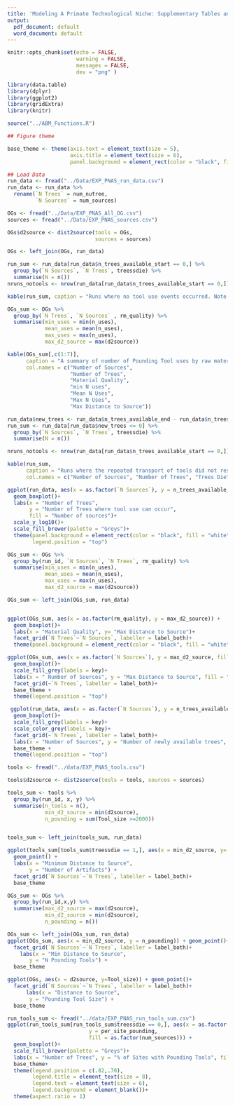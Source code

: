 ```yaml
---
title: 'Modeling A Primate Technological Niche: Supplementary Tables and Figures'
output:
  pdf_document: default
  word_document: default
---
```


```r
knitr::opts_chunk$set(echo = FALSE,
                      warning = FALSE,
                      messages = FALSE,
                      dev = "png" )

library(data.table)
library(dplyr)
library(ggplot2)
library(gridExtra)
library(knitr)

source("../ABM_Functions.R")

## Figure theme

base_theme <- theme(axis.text = element_text(size = 5),
                    axis.title = element_text(size = 6),
                    panel.background = element_rect(color = "black", fill = "white"))

## Load Data
run_data <- fread("../Data/EXP_PNAS_run_data.csv")
run_data <- run_data %>% 
  rename(`N Trees` = num_nutree,
         `N Sources` = num_sources)

OGs <- fread("../Data/EXP_PNAS_All_OG.csv")
sources <- fread("../Data/EXP_PNAS_sources.csv")

OGs$d2source <- dist2source(tools = OGs,
                            sources = sources)

OGs <- left_join(OGs, run_data)
```


```r

run_sum <- run_data[run_data$n_trees_available_start == 0,] %>%
  group_by(`N Sources`, `N Trees`, treessdie) %>%
  summarise(N = n())
nruns_notools <- nrow(run_data[run_data$n_trees_available_start == 0,])/nrow(run_data)

kable(run_sum, caption = "Runs where no tool use events occurred. Note that the majority of runs that did not faciliate tool use are runs with only 100 Trees \\label{no_events}", col.names = c("Number of Sources", "Number of Trees", "Trees Die", "Number of Runs"))

```



```r

OGs_sum <- OGs %>% 
  group_by(`N Trees`, `N Sources` , rm_quality) %>% 
  summarise(min_uses = min(n_uses),
            mean_uses = mean(n_uses),
            max_uses = max(n_uses),
            max_d2_source = max(d2source))

kable(OGs_sum[,c(1:7)], 
      caption = "A summary of number of Pounding Tool uses by raw material quality",
      col.names = c("Number of Sources", 
                    "Number of Trees", 
                    "Material Quality",
                    "min N uses",
                    "Mean N Uses",
                    "Max N Uses",
                    "Max Distance to Source"))
```


```r

run_data$new_trees <- run_data$n_trees_available_end - run_data$n_trees_available_start
run_sum <- run_data[run_data$new_trees <= 0] %>%
  group_by(`N Sources`, `N Trees`, treessdie) %>%
  summarise(N = n())

nruns_notools <- nrow(run_data[run_data$n_trees_available_start == 0,])/nrow(run_data)

kable(run_sum, 
      caption = "Runs where the repeated transport of tools did not result in an increase in the number of Tool-use opportunities",
      col.names = c("Number of Sources", "Number of Trees", "Trees Die", "Number of Runs"))
```


```r

ggplot(run_data, aes(x = as.factor(`N Sources`), y = n_trees_available_start, fill = as.factor(`N Trees`)))+
  geom_boxplot()+
  labs(x = "Number of Trees",
       y = "Number of Trees where tool use can occur",
       fill = "Number of sources")+
  scale_y_log10()+
  scale_fill_brewer(palette = "Greys")+
  theme(panel.background = element_rect(color = "black", fill = "white"),
        legend.position = "top")

```


```r

OGs_sum <- OGs %>% 
  group_by(run_id, `N Sources`, `N Trees`, rm_quality) %>% 
  summarise(min_uses = min(n_uses),
            mean_uses = mean(n_uses),
            max_uses = max(n_uses),
            max_d2_source = max(d2source))

OGs_sum <- left_join(OGs_sum, run_data)


ggplot(OGs_sum, aes(x = as.factor(rm_quality), y = max_d2_source)) + 
  geom_boxplot()+
  labs(x = "Material Quality", y= "Max Distance to Source")+
  facet_grid(`N Trees`~`N Sources`, labeller = label_both)+
  theme(panel.background = element_rect(color = "black", fill = "white"), )

```


```r
 
ggplot(OGs_sum, aes(x = as.factor(`N Sources`), y = max_d2_source, fill = as.factor(treessdie))) + 
  geom_boxplot()+
  scale_fill_grey(labels = key)+
  labs(x = " Number of Sources", y = "Max Distance to Source", fill = "Trees Die")+
  facet_grid(~`N Trees`, labeller = label_both)+
  base_theme +
  theme(legend.position = "top")

```


```r


 ggplot(run_data, aes(x = as.factor(`N Sources`), y = n_trees_available_end, fill = as.factor(treessdie))) +
  geom_boxplot()+
  scale_fill_grey(labels = key)+
  scale_color_grey(labels = key)+
  facet_grid(~`N Trees`, labeller = label_both)+
  labs(x = "Number of Sources", y = "Number of newly available trees", fill = "Trees Die")+
  base_theme + 
  theme(legend.position = "top")
```


```r

tools <- fread("../data/EXP_PNAS_tools.csv")

tools$d2source <- dist2source(tools = tools, sources = sources)

tools_sum <- tools %>% 
  group_by(run_id, x, y) %>%
  summarise(n_tools = n(),
            min_d2_source = min(d2source),
            n_pounding = sum(Tool_size >=2000))


tools_sum <- left_join(tools_sum, run_data)

```


```r

ggplot(tools_sum[tools_sum$treessdie == 1,], aes(x = min_d2_source, y= n_tools)) + 
  geom_point() +
  labs(x = "Minimum Distance to Source",
       y = "Number of Artifacts") + 
  facet_grid(`N Sources`~`N Trees`, labeller = label_both)+
  base_theme

```


```r

OGs_sum <- OGs %>% 
  group_by(run_id,x,y) %>% 
  summarise(max_d2_source = max(d2source),
            min_d2_source = min(d2source),
            n_pounding = n())

OGs_sum <- left_join(OGs_sum, run_data)
ggplot(OGs_sum, aes(x = min_d2_source, y = n_pounding)) + geom_point()+
  facet_grid(`N Sources`~`N Trees`, labeller = label_both)+
    labs(x = "Min Distance to Source",
       y = "N Pounding Tools") + 
  base_theme

```


```r

ggplot(OGs, aes(x = d2source, y=Tool_size)) + geom_point()+
  facet_grid(`N Sources`~`N Trees`, labeller = label_both)+
      labs(x = "Distance to Source",
       y = "Pounding Tool Size") + 
  base_theme


```


```r

run_tools_sum <- fread("../data/EXP_PNAS_run_tools_sum.csv")
ggplot(run_tools_sum[run_tools_sum$treessdie == 0,], aes(x = as.factor(num_nutree),
                          y = per_site_pounding, 
                          fill = as.factor(num_sources))) + 
  geom_boxplot()+
  scale_fill_brewer(palette = "Greys")+
  labs(x = "Number of Trees", y = "% of Sites with Pounding Tools", fill = "N Sources")+
  base_theme+
  theme(legend.position = c(.82,.70),
        legend.title = element_text(size = 8),
        legend.text = element_text(size = 6),
        legend.background = element_blank())+
  theme(aspect.ratio = 1)


```
